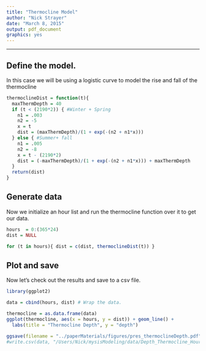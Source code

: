 ```yaml
---
title: "Thermocline Model"
author: "Nick Strayer"
date: "March 8, 2015"
output: pdf_document
graphics: yes
---
```


---

## Define the model. 

In this case we will be using a logistic curve to model the rise and fall of the thermocline
```r
thermoclineDist = function(t){
  maxThermDepth = 40
  if (t < (2190*2)) { #Winter + Spring
    n1 = .003
    n2 = -5
    x = t 
    dist = (maxThermDepth)/(1 + exp(-(n2 + n1*x)))   
  } else { #Summer+ fall
    n1 = .005
    n2 = -8
    x = t - (2190*2)
    dist = (-maxThermDepth)/(1 + exp(-(n2 + n1*x))) + maxThermDepth
  }
  return(dist)
}
```

## Generate data

Now we initialize an hour list and run the thermocline function over it to get our data. 

```r
hours  = 0:(365*24) 
dist = NULL

for (t in hours){ dist = c(dist, thermoclineDist(t)) }
```

## Plot and save

Now let's check out the results and save to a csv file. 
```r
library(ggplot2)
```

```r
data = cbind(hours, dist) # Wrap the data. 

thermocline = as.data.frame(data)
ggplot(thermocline, aes(x = hours, y = dist)) + geom_line() + 
  labs(title = "Thermocline Depth", y = "depth")

ggsave(filename = "../paperMaterials/figures/pres_thermoclineDepth.pdf", width = 6, height = 2.5)
#write.csv(data, "/Users/Nick/mysisModeling/data/Depth_Thermocline_Hour.csv", row.names=FALSE)
```